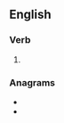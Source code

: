 ==English==

===Verb===
{{head|en|verb form}}

# {{en-past of|conk}}

===Anagrams===
* {{l|en|nocked}}
* {{l|en|on deck}}